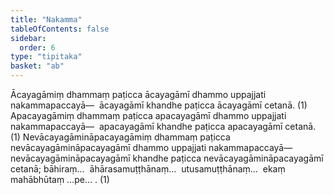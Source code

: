 ```yaml
---
title: "Nakamma"
tableOfContents: false
sidebar:
  order: 6
type: "tipitaka"
basket: "ab"
---
```



<DynamicBreadcrumb />

<Division number="13">

<Paragraph number="1460">
Ācayagāmiṃ dhammaṃ paṭicca ācayagāmī dhammo uppajjati nakammapaccayā—  ācayagāmī khandhe paṭicca ācayagāmī cetanā. (1)
</Paragraph>

<Paragraph number="1461">
Apacayagāmiṃ dhammaṃ paṭicca apacayagāmī dhammo uppajjati nakammapaccayā—  apacayagāmī khandhe paṭicca apacayagāmī cetanā. (1)
</Paragraph>

<Paragraph number="1462">
Nevācayagāmināpacayagāmiṃ dhammaṃ paṭicca nevācayagāmināpacayagāmī dhammo uppajjati nakammapaccayā—  nevācayagāmināpacayagāmī khandhe paṭicca nevācayagāmināpacayagāmī cetanā; bāhiraṃ…  āhārasamuṭṭhānaṃ…  utusamuṭṭhānaṃ…  ekaṃ mahābhūtaṃ …pe… . (1)
</Paragraph>
</Division>
